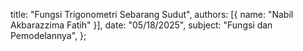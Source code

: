   title: "Fungsi Trigonometri Sebarang Sudut",
  authors: [{ name: "Nabil Akbarazzima Fatih" }],
  date: "05/18/2025",
  subject: "Fungsi dan Pemodelannya",
};
